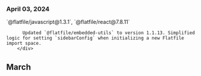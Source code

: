### April 03, 2024
<div style={{ display: "table", width: "auto" }}>

  <div style={{ display: "table-row", width: "auto" }}>
      <Snippet file="chips/wrappers.mdx" />
        <div style={{ float: "left", display: "table-column", paddingLeft: "30px", width: "calc(80% - 30px)" }}>
          `@flatfile/javascript@1.3.1`, `@flatfile/react@7.8.11`

          Updated `@flatfile/embedded-utils` to version 1.1.13. Simplified logic for setting `sidebarConfig` when initializing a new Flatfile import space.
        </div>
  </div>

</div>

## March 

#